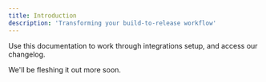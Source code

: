 ```yaml
---
title: Introduction
description: 'Transforming your build-to-release workflow'
---
```


Use this documentation to work through integrations setup, and access our changelog.

We'll be fleshing it out more soon.